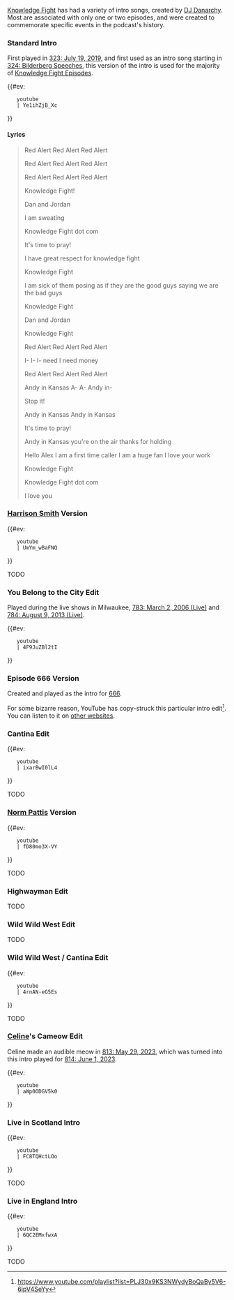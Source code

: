 [[Knowledge Fight]] has had a variety of intro songs, created by [[DJ Danarchy]]. Most are associated with only one or two episodes, and were created to commemorate specific events in the podcast's history.

===Standard Intro===

First played in [[323: July 19, 2019]], and first used as an intro song starting in [[324: Bilderberg Speeches]], this version of the intro is used for the majority of [[List of Knowledge Fight episodes|Knowledge Fight Episodes]].

{{#ev:
    youtube
    | Ye1ihZjB_Xc
}}

====Lyrics====

<blockquote>Red Alert Red Alert Red Alert

Red Alert Red Alert Red Alert

Red Alert Red Alert Red Alert

Knowledge Fight!

Dan and Jordan

I am sweating

Knowledge Fight dot com

It's time to pray!

I have great respect for knowledge fight

Knowledge Fight

I am sick of them posing as if they are the good guys saying we are the bad guys

Knowledge Fight

Dan and Jordan

Knowledge Fight

Red Alert Red Alert Red Alert

I- I- I- need I need money

Red Alert Red Alert Red Alert

Andy in Kansas A- A- Andy in-

Stop it!

Andy in Kansas Andy in Kansas

It's time to pray!

Andy in Kansas you're on the air thanks for holding

Hello Alex I am a first time caller I am a huge fan I love your work

Knowledge Fight

Knowledge Fight dot com

I love you</blockquote>

===[[Harrison Smith]] Version===

{{#ev:
    youtube
    | UmYm_wBaFNQ
}}

TODO

===You Belong to the City Edit===

Played during the live shows in Milwaukee, [[783: March 2, 2006 (Live)]] and [[784: August 9, 2013 (Live)]].

{{#ev:
    youtube
    | 4F9JuZBl2tI
}}

===Episode 666 Version===

Created and played as the intro for [[666: March 31, 2022|666]].

For some bizarre reason, YouTube has copy-struck this particular intro edit<ref>https://www.youtube.com/playlist?list=PLJ30x9KS3NWydyBoQaBy5V6-6ipV4SeYy</ref>. You can listen to it on [https://hearthis.at/danarchy/kf-666-kill-your-masters-v2/ other websites].

===Cantina Edit===

{{#ev:
    youtube
    | ixarBwI0lL4
}}

TODO

===[[Norm Pattis]] Version===

{{#ev:
    youtube
    | fD80mo3X-VY
}}

TODO

===Highwayman Edit===

TODO

===Wild Wild West Edit===

TODO

===Wild Wild West / Cantina Edit===

{{#ev:
    youtube
    | 4rnAN-eG5Es
}}

TODO

===[[Celine]]'s Cameow Edit===

Celine made an audible meow in [[813: May 29, 2023]], which was turned into this intro played for [[814: June 1, 2023]].

{{#ev:
    youtube
    | aWp0ODGV5k0
}}

===Live in Scotland Intro===

{{#ev:
    youtube
    | FC8TQHctLOo
}}

TODO

===Live in England Intro===

{{#ev:
    youtube
    | 6QC2EMxfwxA
}}

TODO

